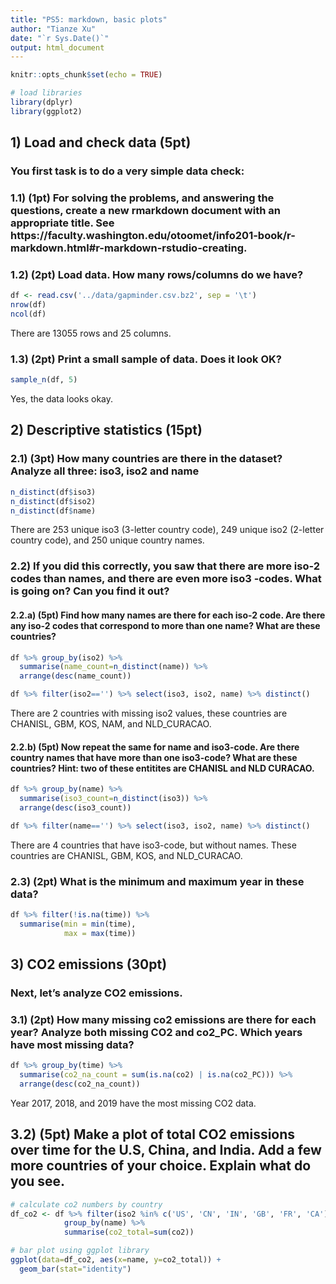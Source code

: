 ```yaml
---
title: "PS5: markdown, basic plots"
author: "Tianze Xu"
date: "`r Sys.Date()`"
output: html_document
---
```


```r
knitr::opts_chunk$set(echo = TRUE)
```

```r
# load libraries
library(dplyr)
library(ggplot2)
```

## 1) Load and check data (5pt)

### You first task is to do a very simple data check:
### 1.1) (1pt) For solving the problems, and answering the questions, create a new rmarkdown document with an appropriate title. See https://faculty.washington.edu/otoomet/info201-book/r-markdown.html#r-markdown-rstudio-creating.

### 1.2) (2pt) Load data. How many rows/columns do we have?
```r
df <- read.csv('../data/gapminder.csv.bz2', sep = '\t')
nrow(df)
ncol(df)
```
There are 13055 rows and 25 columns.

### 1.3) (2pt) Print a small sample of data. Does it look OK?
```r
sample_n(df, 5)
```
Yes, the data looks okay.

## 2) Descriptive statistics (15pt)
### 2.1) (3pt) How many countries are there in the dataset? Analyze all three: iso3, iso2 and name
```r
n_distinct(df$iso3)
n_distinct(df$iso2)
n_distinct(df$name)
```
There are 253 unique iso3 (3-letter country code), 249 unique iso2 (2-letter country code), and 250 unique country names.

### 2.2) If you did this correctly, you saw that there are more iso-2 codes than names, and there are even more iso3 -codes. What is going on? Can you find it out?
#### 2.2.a) (5pt) Find how many names are there for each iso-2 code. Are there any iso-2 codes that correspond to more than one name? What are these countries?
```r
df %>% group_by(iso2) %>%
  summarise(name_count=n_distinct(name)) %>%
  arrange(desc(name_count))

df %>% filter(iso2=='') %>% select(iso3, iso2, name) %>% distinct()
```
There are 2 countries with missing iso2 values, these countries are CHANISL, GBM, KOS, NAM, and NLD_CURACAO.

#### 2.2.b) (5pt) Now repeat the same for name and iso3-code. Are there country names that have more than one iso3-code? What are these countries? Hint: two of these entitites are CHANISL and NLD CURACAO.
```r
df %>% group_by(name) %>%
  summarise(iso3_count=n_distinct(iso3)) %>%
  arrange(desc(iso3_count))

df %>% filter(name=='') %>% select(iso3, iso2, name) %>% distinct()
```
There are 4 countries that have iso3-code, but without names. These countries are CHANISL, GBM, KOS, and NLD_CURACAO.

### 2.3) (2pt) What is the minimum and maximum year in these data?
```r
df %>% filter(!is.na(time)) %>%
  summarise(min = min(time),
            max = max(time))
```

## 3) CO2 emissions (30pt)
### Next, let’s analyze CO2 emissions.
### 3.1) (2pt) How many missing co2 emissions are there for each year? Analyze both missing CO2 and co2_PC. Which years have most missing data?
```r
df %>% group_by(time) %>%
  summarise(co2_na_count = sum(is.na(co2) | is.na(co2_PC))) %>%
  arrange(desc(co2_na_count))
```
Year 2017, 2018, and 2019 have the most missing CO2 data.

## 3.2) (5pt) Make a plot of total CO2 emissions over time for the U.S, China, and India. Add a few more countries of your choice. Explain what do you see.
```r
# calculate co2 numbers by country
df_co2 <- df %>% filter(iso2 %in% c('US', 'CN', 'IN', 'GB', 'FR', 'CA') & !is.na(co2)) %>%
            group_by(name) %>%
            summarise(co2_total=sum(co2))

# bar plot using ggplot library
ggplot(data=df_co2, aes(x=name, y=co2_total)) +
  geom_bar(stat="identity")
```


